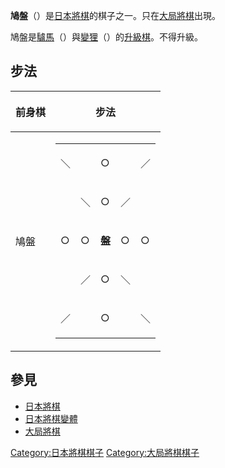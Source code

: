 {{不是|鳩槃}}
{{japanese|japanese=鳩盤|kana=きゅうばん|romaji=Kyūban}}
'''鳩盤'''（{{lang|ja|きゅうばん}}）是[[日本將棋|日本將棋]]的棋子之一。只在[[大局將棋|大局將棋]]出現。

鳩盤是[[驢馬_(日本將棋)|驢馬]]（{{lang|ja|ろば}}）與[[變狸|變狸]]（{{lang|ja|へんり}}）的[[升級棋|升級棋]]。不得升級。

== 步法 ==

{| class="wikitable"
|----- bgcolor="#dddddd"
! 前身棋
! colspan="2" | 步法
|-----
| 鳩盤 ||
{| border="1" cellspacing="0" cellpadding="3"
|-----
| ＼ ||   || ○ ||   || ／
|-----
|   || ＼ || ○ || ／ ||  
|-----
| ○ || ○ || '''盤''' || ○ || ○
|-----
|   || ／ || ○ || ＼ ||  
|-----
| ／ ||   || ○ ||   || ＼
|}
| 可循縱向及橫向走兩格，或循斜向自由行走。不得越過其他棋子。
|}

==參見==
*[[日本將棋|日本將棋]]
*[[日本將棋變體|日本將棋變體]]
*[[大局將棋|大局將棋]]

[[Category:日本將棋棋子|Category:日本將棋棋子]]
[[Category:大局將棋棋子|Category:大局將棋棋子]]